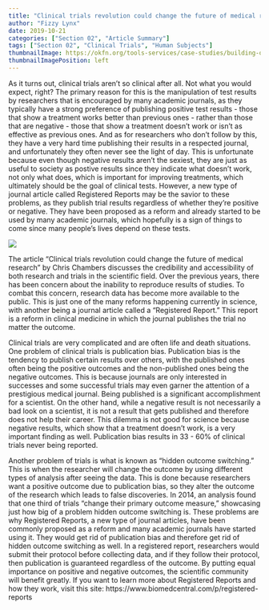 ```yaml
---
title: "Clinical trials revolution could change the future of medical research"
author: "Fizzy Lynx"
date: 2019-10-21
categories: ["Section 02", "Article Summary"]
tags: ["Section 02", "Clinical Trials", "Human Subjects"]
thumbnailImage: https://okfn.org/tools-services/case-studies/building-open-database-clinical-trials-information/
thumbnailImagePosition: left
---
```


As it turns out, clinical trials aren't so clinical after all. Not what you would expect, right? The primary reason for this is the manipulation of test results by researchers that is encouraged by many academic journals, as they typically have a strong preference of publishing positive test results - those that show a treatment works better than previous ones -  rather than those that are negative - those that show a treatment doesn't work or isn't as effective as previous ones. And as for researchers who don't follow by this, they have a very hard time publishing their results in a respected journal, and unfortunately they often never see the light of day. This is unfortunate because even though negative results aren't the sexiest, they are just as useful to society as postive results since they indicate what doesn't work, not only what does, which is important for improving treatments, which ultimately should be the goal of clinical tests. However, a new type of journal article called Registered Reports may be the savior to these problems, as they publish trial results regardless of whether they're positive or negative. They have been proposed as a reform and already started to be used by many academic journals, which hopefully is a sign of things to come since many people's lives depend on these tests.


![](https://encrypted-tbn0.gstatic.com/images?q=tbn:ANd9GcSVCZKNkVeu2JwH5EoMT2xy6f8eHxfHkf1dZuR2x3SUTPNy2m9q)


  The article “Clinical trials revolution could change the future of medical research” by Chris Chambers discusses the credibility and accessibility of both research and trials in the scientific field. Over the previous years, there has been concern about the inability to reproduce results of studies. To combat this concern, research data has become more available to the public. This is just one of the many reforms happening currently in science, with another being a journal article called a “Registered Report.” This report is a reform in clinical medicine in which the journal publishes the trial no matter the outcome. 
  
  Clinical trials are very complicated and are often life and death situations. One problem of clinical trials is publication bias. Publication bias is the tendency to publish certain results over others, with the published ones often being the positive outcomes and the non-published ones being the negative outcomes. This is because journals are only interested in successes and some successful trials may even garner the attention of a prestigious medical journal. Being published is a significant accomplishment for a scientist. On the other hand, while a negative result is not necessarily a bad look on a scientist, it is not a result that gets published and therefore does not help their career. This dilemma is not good for science because negative results, which show that a treatment doesn’t work, is a very important finding as well. Publication bias results in 33 - 60% of clinical trials never being reported. 
  
  Another problem of trials is what is known as “hidden outcome switching.” This is when the researcher will change the outcome by using different types of analysis after seeing the data. This is done because researchers want a positive outcome due to publication bias, so they alter the outcome of the research which leads to false discoveries. In 2014, an analysis found that one third of trials “change their primary outcome measure,” showcasing just how big of a problem hidden outcome switching is. These problems are why Registered Reports, a new type of journal articles, have been commonly proposed as a reform and many academic journals have started using it. They would get rid of publication bias and therefore get rid of hidden outcome switching as well. In a registered report, researchers would submit their protocol before collecting data, and if they follow their protocol, then publication is guaranteed regardless of the outcome. By putting equal importance on positive and negative outcomes, the scientific community will benefit greatly. If you want to learn more about Registered Reports and how they work, visit this site: https://www.biomedcentral.com/p/registered-reports